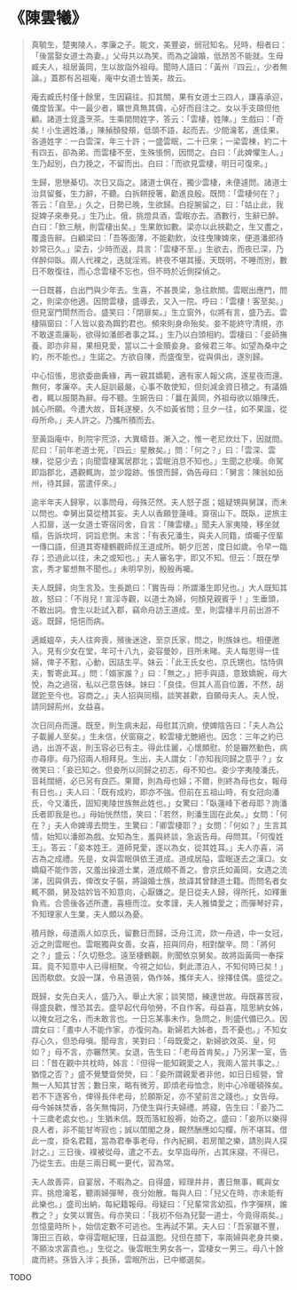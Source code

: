 # 《陳雲犧》

> 真毓生，楚夷陵人，孝廉之子。能文，美豐姿，弱冠知名。兒時，相者曰：「後當娶女道士為妻。」父母共以為笑。而為之論婚，低昂苦不能就。生母臧夫人，祖居黃岡，生以故詣外祖母。聞時人語曰：「黃州『四云』，少者無論。」蓋郡有呂祖庵，庵中女道士皆美，故云。
>
> 庵去臧氏村僅十餘里，生因竊往。扣其關，果有女道士三四人，謙喜承迎，儀度皆潔。中一最少者，曠世真無其儔，心好而目注之。女以手支頤但他顧。諸道士覓盞烹茶。生乘間問姓字，答云：「雲棲，姓陳。」生戲曰：「奇矣！小生適姓潘。」陳赬顏發頰，低頭不語，起而去。少間瀹茗，進佳果，各道姓字：一白雲深，年三十許；一盛雲眠，二十已來；一梁雲棟，約二十有四五，卻為弟。而雲棲不至，生殊悵惘，因問之。白曰：「此婢懼生人。」生乃起別，白力挽之，不留而出。白曰：「而欲見雲棲，明日可復來。」
>
> 生歸，思戀綦切。次日又詣之。諸道士俱在，獨少雲棲，未便遽問。諸道士治具留餐，生力辭，不聽。白拆餅授箸，勸進良殷。既問：「雲棲何在？」答云：「自至。」久之，日勢已晚，生欲歸。白捉腕留之，曰：「姑止此，我捉婢子來奉見。」生乃止。俄，挑燈具酒，雲眠亦去。酒數行，生辭已醉。白曰：「飲三觥，則雲棲出矣。」生果飲如數。梁亦以此挾勸之，生又盡之，覆盞告辭。白顧梁曰：「吾等面薄，不能勸飲，汝往曳陳婢來，便道潘郎待妙常已久。」梁去，少時而返，具言：「雲棲不至。」生欲去，而夜已深，乃佯醉仰臥。兩人代裸之，迭就淫焉。終夜不堪其擾。天既明，不睡而別，數日不敢復往，而心念雲棲不忘也，但不時於近側探偵之。
>
> 一日既暮，白出門與少年去。生喜，不甚畏梁，急往款關。雲眠出應門，問之，則梁亦他適。因問雲棲，盛導去，又入一院。呼曰：「雲棲！客至矣。」但見室門閛然而合。盛笑曰：「閉扉矣。」生立窗外，似將有言，盛乃去。雲棲隔窗曰：「人皆以妾為餌釣君也。頻來則身命殆矣。妾不能終守清規，亦不敢遂乖廉恥，欲得如潘郎者事之耳。」生乃以白頭相約。雲棲曰：「妾師撫養。即亦非易，果相見愛，當以二十金贖妾身。妾候君三年。如望為桑中之約，所不能也。」生諾之。方欲自陳，而盛復至，從與俱出，遂別歸。
>
> 中心怊悵，思欲委曲夤緣，再一親其嬌範，適有家人報父病，遂星夜而還。無何，孝廉卒。夫人庭訓最嚴，心事不敢使知，但刻減金資日積之。有議婚者，輒以服闋為辭。母不聽。生婉告曰：「曩在黃岡，外祖母欲以婚陳氏，誠心所願。今遭大故，音耗遂梗，久不如黃省問；旦夕一往，如不果諧，從母所命。」夫人許之。乃攜所積而去。
>
> 至黃詣庵中，則院宇荒涼，大異疇昔。漸入之，惟一老尼炊灶下，因就問。尼曰：「前年老道士死，『四云』星散矣。」問：「何之？」曰：「雲深、雲棟，從惡少去；向聞雲棲寓居郡北；雲眠消息不知也。」生聞之悲嘆。命駕即詣郡北，遇觀輒詢，並少蹤跡。悵恨而歸，偽告母曰：「舅言：陳翁如岳州，待其歸，當遣伻來。」
>
> 逾半年夫人歸寧，以事問母，母殊茫然。夫人怒子誑；媼疑甥與舅謀，而未以問也。幸舅出莫從稽其妄。夫人以香願登蓮峰。齋宿山下。既臥，逆旅主人扣扉，送一女道士寄宿同舍，自言：「陳雲棲。」聞夫人家夷陵，移坐就榻，告訴坎坷，詞旨悲惻。末言：「有表兄潘生，與夫人同籍，煩囑子侄輩一傳口語，但道其寄棲鶴觀師叔王道成所。朝夕厄苦，度日如歲。令早一臨存；恐過此以往，未之或知也。」夫人審名字，即又不知。但云：「既在學宮，秀才輩想無不聞也。」未明早別，殷殷再囑。
>
> 夫人既歸，向生言及。生長跪曰：「實告母：所謂潘生即兒也。」大人既知其故，怒曰：「不肖兒！宣淫寺觀，以道士為婦，何顏見親賓乎！」生垂頭，不敢出詞。會生以赴試入郡，竊命舟訪王道成。至，則雲棲半月前出游不返。既歸，悒悒而病。
>
> 適臧媼卒，夫人往奔喪，殯後迷途，至京氏家，問之，則族妹也。相便邀入。見有少女在堂，年可十八九，姿容曼妙，目所未睹。夫人每思得一佳婦，俾子不懟，心動，因詰生平。妹云：「此王氏女也，京氏甥也。怙恃俱夫，暫寄此耳。」問：「婿家誰？」曰：「無之。」把手與語，意致嬌婉，母大悅，為之過宿，私以己意告妹。妹曰：「良佳。但其人高自位置，不然，胡蹉跎至今也。容商之。」夫人招與同榻，談笑甚歡，自願母夫人。夫人悅，請同歸荊州，女益喜。
>
> 次日同舟而還。既至，則生病未起，母慰其沉痾，使婢陰告曰：「夫人為公子載麗人至矣。」生未信，伏窗窺之，較雲棲尤艷絕也。因念：三年之約已過，出游不返，則玉容必已有主。得此佳麗，心懷頗慰。於是囅然動色，病亦尋瘳。母乃招兩人相拜見。生出，夫人謂女：「亦知我同歸之意乎？」女微笑曰：「妾已知之。但妾所以同歸之初志，母不知也。妾少字夷陵潘氏，音耗闊絕，必已另有良匹。果爾，則為母也婦；不爾，則終為母也女，報母有日也。」夫人曰：「既有成約，即亦不強。但前在五祖山時，有女冠向潘氏，今又潘氏，固知夷陵世族無此姓也。」女驚曰：「臥蓮峰下者母耶？詢潘氏者即我是也。」母始恍然悟，笑曰：「若然，則潘生固在此矣。」女問：「何在？」夫人命婢導去問生，生驚曰：「卿雲棲耶？」女問：「何如？」生言其情，始知以潘郎為戲。女知為生，羞與終談，急返告母。母問其。「何復姓王」。答云：「妾本姓王。道師見愛，遂以為女，從其姓耳。」夫人亦喜，涓吉為之成禮。先是，女與雲眠俱依王道成。道成居隘，雲眠遂去之漢口。女嬌癡不能作苦，又羞出操道士業，道成頗不善之。會京氏如黃岡，女遇之流涕，因與俱去，俾改女子裝，將論婚士族，故諱其曾隸道士籍。而問名者女輒不願，舅及姑妗皆不知意向，心厭嫌之。是日從夫人歸，得所托，如釋重負焉。合巹後各述所遭，喜極而泣。女孝謹，夫人雅憐愛之；而彈琴好弈，不知理家人生業，夫人頗以為憂。
>
> 積月餘，母遣兩人如京氏，留數日而歸，泛舟江流，欻一舟過，中一女冠，近之則雲眠也。雲眠獨與女善。女喜，招與同舟，相對酸辛。問：「將何之？」盛云：「久切懸念。遠至棲鶴觀。則聞依京舅矣。故將詣黃岡一奉探耳。竟不知意中人已得相聚。今視之如仙，剩此漂泊人，不知何時已矣！」因而欷歔。女設一謀，令易道裝，偽作姊，攜伴夫人，徐擇佳偶。盛從之。
>
> 既歸，女先白夫人，盛乃入。舉止大家；談笑間，練達世故。母既寡苦寂，得盛良歡，惟恐其去。盛早起代母劬勞，不自作客。母益喜，陰思納女姊，以掩女冠之名，而未敢言也。一日忘某事未作，急問之，則盛代備已久。因謂女曰：「畫中人不能作家，亦復何為。新婦若大姊者，吾不憂也。」不知女存心久，但恐母嗔。聞母言，笑對曰：「母既愛之，新婦欲效英、皇，何如？」母不言，亦囅然笑。女退，告生曰：「老母首肯矣。」乃另潔一室，告曰：「昔在觀中共枕時，姊言：『但得一能知親愛之人，我兩人當共事之。』猶憶之否？」盛不覺雙眥熒熒，曰：「妾所謂親愛者非他，如日日經營，曾無一人知其甘苦；數日來，略有微芳，即煩老母恤念，則中心冷暖頓殊矣。若不下逐客令，俾得長伴老母，於願斯足，亦不望前言之踐也。」女告母。母今姊妹焚香，各矢無悔詞，乃使生與行夫婦禮。將寢，告生曰：「妾乃二十三歲老處女也。」生猶未信。既而落紅殷褥，始奇之。盛曰：「妾所以樂得良人者，非不能甘岑寂也；誠以閨閣之身，靦然酬應如勾欄，所不堪耳。借此一度，掛名君籍，當為君奉事老母，作內紀綱，若房闈之樂，請別與人探討之。」三日後，襆被從母，遣之不去。女早詣母所，占其床寢，不得已，乃從生去。由是三兩日輒一更代，習為常。
>
> 夫人故善弈，自宴居，不暇為之。自得盛，經理井井，晝日無事，輒與女弈。挑燈瀹茗，聽兩婦彈琴，夜分始散。每與人曰：「兒父在時，亦未能有此樂也。」盛司出納，每紀籍報母。母疑曰：「兒輩常言幼孤，作字彈棋，誰教之？」女笑以實告。母亦笑曰：「我初不俗為兒娶一道士，今竟得兩矣。」忽憶童時所卜，始信定數不可逃也。生再試不第。夫人曰：「吾家雖不豐，簿田三百畝，幸得雲眠紀理，日益溫飽。兒但在膝下，率兩婦與老身共樂，不願汝求富貴也。」生從之。後雲眠生男女各一，雲棲女一男三。母八十餘歲而終。孫皆入泮；長孫，雲眠所出，已中鄉選矣。

TODO
